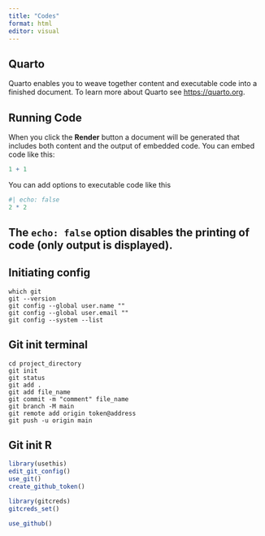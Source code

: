 ```yaml
---
title: "Codes"
format: html
editor: visual
---
```


## Quarto

Quarto enables you to weave together content and executable code into a finished document. To learn more about Quarto see <https://quarto.org>.

## Running Code

When you click the **Render** button a document will be generated that includes both content and the output of embedded code. You can embed code like this:

```r
1 + 1
```

You can add options to executable code like this

```r
#| echo: false
2 * 2
```

The `echo: false` option disables the printing of code (only output is displayed).
---

## Initiating config
```terminal
which git
git --version
git config --global user.name ""
git config --global user.email ""
git config --system --list
```
## Git init terminal
```terminal
cd project_directory
git init
git status
git add .
git add file_name
git commit -m "comment" file_name
git branch -M main
git remote add origin token@address
git push -u origin main
```
## Git init R
```r
library(usethis)
edit_git_config()
use_git()
create_github_token()

library(gitcreds)
gitcreds_set()

use_github()
```